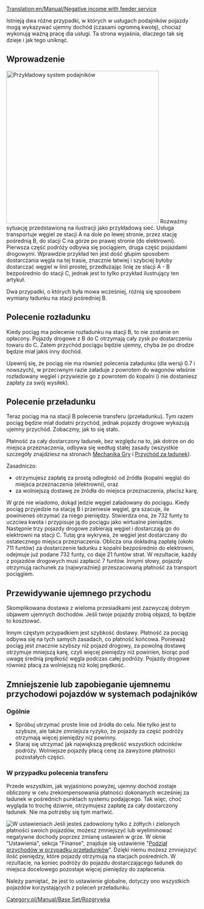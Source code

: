 [[Translation:en/Manual/Negative income with feeder service]]


Istnieją dwa różne przypadki, w których w usługach podajników pojazdy mogą wykazywać ujemny dochód (czasami ogromną kwotę), chociaż wykonują ważną pracę dla usługi. Ta strona wyjaśnia, dlaczego tak się dzieje i jak tego uniknąć. 

==Wprowadzenie==
[[File:en/Manual/Feeder negative income.png|right|thumb|400px|Przykładowy system podajników]]
Rozważmy sytuację przedstawioną na ilustracji jako przykładową sieć. Usługa transportuje węgiel ze stacji A na dole po lewej stronie, przez stację pośrednią B, do stacji C na górze po prawej stronie (do elektrowni). Pierwsza część podróży odbywa się pociągiem, druga część pojazdami drogowymi. Wprawdzie przykład ten jest dość głupim sposobem dostarczania węgla na tej trasie, znacznie łatwiej i szybciej byłoby dostarczać węgiel w linii prostej, przedłużając linię ze stacji A - B bezpośrednio do stacji C, jednak jest to tylko przykład ilustrujący ten artykuł.

Dwa przypadki, o których była mowa wcześniej, różnią się sposobem wymiany ładunku na stacji pośredniej B.



==Polecenie rozładunku==
Kiedy pociąg ma polecenie rozładunku na stacji B, to nie zostanie on opłacony. Pojazdy drogowe z B do C otrzymają cały zysk po dostarczeniu towaru do C. Zatem przychód pociągu będzie ujemny, chyba że po drodze będzie miał jakiś inny dochód.

Upewnij się, że pociąg nie ma również polecenia załadunku (dla wersji 0.7 i nowszych), w przeciwnym razie załaduje z powrotem do wagonów właśnie rozładowany węgiel i przywiezie go z powrotem do kopalni (i nie dostaniesz zapłaty za swój wysiłek). 

==Polecenie przeładunku==

Teraz pociąg ma na stacji B polecenie transferu (przeładunku). Tym razem pociąg będzie miał dodatni przychód, jednak pojazdy drogowe wykazują ujemny przychód. Zobaczmy, jak to się stało.

Płatność za cały dostarczony ładunek, bez względu na to, jak dotrze on do miejsca przeznaczenia, odbywa się według stałej zasady (wszystkie szczegóły znajdziesz na stronach [[pl/Manual/Game Mechanics/Main Page#przychod-za-ladunek|Mechanika Gry]] i [[pl/Manual/Game Mechanics/Przychód za ładunek|Przychód za ładunek]]).

Zasadniczo:
*otrzymujesz zapłatę za prostą odległość od źródła (kopalni węgla) do miejsca przeznaczenia (elektrowni), oraz
*za wolniejszą dostawę ze źródła do miejsca przeznaczenia, płacisz karę. 

W grze nie wiadomo, dokąd jedzie węgiel załadowany do pociągu. Kiedy pociąg przyjedzie na stację B i przeniesie węgiel, gra szacuje, ile powinieneś otrzymać za niego pieniędzy. Stwierdza ona, że 732 funty to uczciwa kwota i przypisuje ją do pociągu jako wirtualne pieniądze. Następnie trzy pojazdy drogowe zabierają węgiel i dostarczają go do elektrowni na stacji C. Tutaj gra wykrywa, że węgiel jest dostarczany do ostatecznego miejsca przeznaczenia. Oblicza ona dokładną zapłatę (około 711 funtów) za dostarczenie ładunku z kopalni bezpośrednio do elektrowni, odejmuje już podane 732 funty, co daje 21 funtów strat. W rezultacie, każdy z pojazdów drogowych musi zapłacić 7 funtów. Innymi słowy, pojazdy otrzymują rachunek za (najwyraźniej) przeszacowaną płatność za transport pociągiem. 

==Przewidywanie ujemnego przychodu==

Skomplikowana dostawa z wieloma przesiadkami jest zazwyczaj dobrym objawem ujemnych dochodów. Jeśli twoje pojazdy zrobią objazd, to będzie to kosztować.

Innym częstym przypadkiem jest szybkość dostawy. Płatność za pociąg odbywa się na tych samych zasadach, co płatność końcowa. Ponieważ pociąg jest znacznie szybszy niż pojazd drogowy, za powolną dostawę otrzymuje mniejszą karę, czyli więcej pieniędzy niż powinien, biorąc pod uwagę średnią prędkość węgla podczas całej podróży. Pojazdy drogowe również płacą za wolniejszą niż kolej prędkość.

==Zmniejszenie lub zapobieganie ujemnemu przychodowi pojazdów w systemach podajników==
===Ogólnie===
* Spróbuj utrzymać proste linie od źródła do celu. Nie tylko jest to szybsze, ale także zmniejsza ryzyko, że pojazdy za część podróży otrzymają więcej pieniędzy niż powinny.
* Staraj się utrzymać jak największą prędkość wszystkich odcinków podróży. Wolniejsze pojazdy płacą cenę za zawyżone płatności pozostałych części.

===W przypadku polecenia transferu===
Przede wszystkim, jak wyjaśniono powyżej, ujemny dochód zostaje obliczony w celu zrekompensowania płatności dokonanych wcześniej za ładunek w pośrednich punktach systemu podającego. Tak więc, choć wygląda to trochę dziwnie, otrzymujesz zapłatę za cały dostarczony ładunek. Nie ma potrzeby się tym martwić.

[[File:pl/Manual/Feeder systems percentage.png|right|thumb|W ustawieniach]]
Jeśli jesteś zadowolony tylko z żółtych i zielonych płatności swoich pojazdów, możesz zmniejszyć lub wyeliminować negatywne dochody poprzez zmianę ustawień w grze. W oknie "Ustawienia", sekcja "Finanse", znajduje się ustawienie "[[pl/Manual/Base Set/Trains/Ustawienia/Finanse#podzial-przychodow-w-przypadku-przeladunkow|Podział przychodów w przypadku przeładunków]]". Dzięki niemu możesz zmniejszyć ilość pieniędzy, które pojazdy otrzymują na stacjach pośrednich. W rezultacie, na koniec podróży do pojazdu dostarczającego ładunek do miejsca docelowego pozostaje więcej pieniędzy do zapłacenia.

Należy pamiętać, że jest to ustawienie globalne, dotyczy ono wszystkich pojazdów korzystających z poleceń przeładunku. 

[[Category:pl/Manual/Base Set/Rozgrywka]]